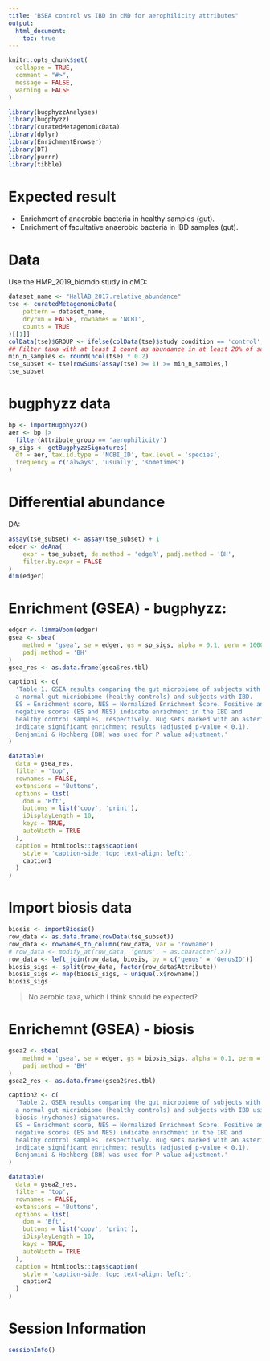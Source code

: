 ```yaml
---
title: "BSEA control vs IBD in cMD for aerophilicity attributes"
output:
  html_document:
    toc: true
---
```


```r
knitr::opts_chunk$set(
  collapse = TRUE,
  comment = "#>",
  message = FALSE,
  warning = FALSE
)
```

```r
library(bugphyzzAnalyses)
library(bugphyzz)
library(curatedMetagenomicData)
library(dplyr)
library(EnrichmentBrowser)
library(DT)
library(purrr)
library(tibble)
```

# Expected result

+ Enrichment of anaerobic bacteria in healthy samples (gut).
+ Enrichment of facultative anaerobic bacteria in IBD samples (gut).

# Data

Use the HMP_2019_bidmdb study in cMD:

```r
dataset_name <- "HallAB_2017.relative_abundance"
tse <- curatedMetagenomicData(
    pattern = dataset_name, 
    dryrun = FALSE, rownames = 'NCBI',
    counts = TRUE
)[[1]]
colData(tse)$GROUP <- ifelse(colData(tse)$study_condition == 'control', 0, 1)
## Filter taxa with at least 1 count as abundance in at least 20% of samples
min_n_samples <- round(ncol(tse) * 0.2)
tse_subset <- tse[rowSums(assay(tse) >= 1) >= min_n_samples,]
tse_subset
```
# bugphyzz data

```r
bp <- importBugphyzz()
aer <- bp |> 
  filter(Attribute_group == 'aerophilicity')
sp_sigs <- getBugphyzzSignatures(
  df = aer, tax.id.type = 'NCBI_ID', tax.level = 'species',
  frequency = c('always', 'usually', 'sometimes')
)
```

# Differential abundance

DA:

```r
assay(tse_subset) <- assay(tse_subset) + 1
edger <- deAna(
    expr = tse_subset, de.method = 'edgeR', padj.method = 'BH',
    filter.by.expr = FALSE 
)
dim(edger)
```

# Enrichment (GSEA) - bugphyzz:

```r
edger <- limmaVoom(edger)
gsea <- sbea(
    method = 'gsea', se = edger, gs = sp_sigs, alpha = 0.1, perm = 1000,
    padj.method = 'BH'
)
gsea_res <- as.data.frame(gsea$res.tbl)

caption1 <- c(
  'Table 1. GSEA results comparing the gut microbiome of subjects with
  a normal gut micriobiome (healthy controls) and subjects with IBD.
  ES = Enrichment score, NES = Normalized Enrichment Score. Positive and
  negative scores (ES and NES) indicate enrichment in the IBD and
  healthy control samples, respectively. Bug sets marked with an asterik (*) 
  indicate significant enrichment results (adjusted p-value < 0.1). 
  Benjamini & Hochberg (BH) was used for P value adjustment.'
)

datatable(
  data = gsea_res,
  filter = 'top',
  rownames = FALSE,
  extensions = 'Buttons',
  options = list(
    dom = 'Bft',
    buttons = list('copy', 'print'),
    iDisplayLength = 10,
    keys = TRUE,
    autoWidth = TRUE
  ),
  caption = htmltools::tags$caption(
    style = 'caption-side: top; text-align: left;',
    caption1
  )
)
```

# Import  biosis data

```r
biosis <- importBiosis()
row_data <- as.data.frame(rowData(tse_subset))
row_data <- rownames_to_column(row_data, var = 'rowname')
# row_data <- modify_at(row_data, 'genus', ~ as.character(.x))
row_data <- left_join(row_data, biosis, by = c('genus' = 'GenusID'))
biosis_sigs <- split(row_data, factor(row_data$Attribute))
biosis_sigs <- map(biosis_sigs, ~ unique(.x$rowname))
biosis_sigs
```
> No aerobic taxa, which I think should be expected?

# Enrichemnt (GSEA) - biosis

```r
gsea2 <- sbea(
    method = 'gsea', se = edger, gs = biosis_sigs, alpha = 0.1, perm = 1000,
    padj.method = 'BH'
)
gsea2_res <- as.data.frame(gsea2$res.tbl)

caption2 <- c(
  'Table 2. GSEA results comparing the gut microbiome of subjects with
  a normal gut micriobiome (healthy controls) and subjects with IBD using
  biosis (nychanes) signatures.
  ES = Enrichment score, NES = Normalized Enrichment Score. Positive and
  negative scores (ES and NES) indicate enrichment in the IBD and
  healthy control samples, respectively. Bug sets marked with an asterik (*) 
  indicate significant enrichment results (adjusted p-value < 0.1). 
  Benjamini & Hochberg (BH) was used for P value adjustment.'
)

datatable(
  data = gsea2_res,
  filter = 'top',
  rownames = FALSE,
  extensions = 'Buttons',
  options = list(
    dom = 'Bft',
    buttons = list('copy', 'print'),
    iDisplayLength = 10,
    keys = TRUE,
    autoWidth = TRUE
  ),
  caption = htmltools::tags$caption(
    style = 'caption-side: top; text-align: left;',
    caption2
  )
)

```

# Session Information

```r
sessionInfo()
```
